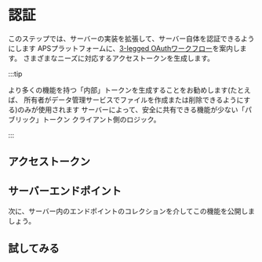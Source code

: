 


# 認証

このステップでは、サーバーの実装を拡張して、サーバー自体を認証できるようにします
APSプラットフォームに、[3-legged OAuthワークフロー](https://aps.autodesk.com/en/docs/oauth/v2/tutorials/get-3-legged-token)を案内します。
さまざまなニーズに対応するアクセストークンを生成します。



:::tip

より多くの機能を持つ「内部」トークンを生成することをお勧めします(たとえば、
所有者がデータ管理サービスでファイルを作成または削除できるようにする)のみが使用されます
サーバーによって、安全に共有できる機能が少ない「パブリック」トークン
クライアント側のロジック。


:::



## アクセストークン

<EnvTabs NodeJsVsCode={NodeJsVsCodeTokens} DotNetVsCode={DotNetTokens} DotNetVs2022={DotNetTokens} />

## サーバーエンドポイント

次に、サーバー内のエンドポイントのコレクションを介してこの機能を公開しましょう。

<EnvTabs NodeJsVsCode={NodeJsVsCodeEndpoints} DotNetVsCode={DotNetEndpoints} DotNetVs2022={DotNetEndpoints} />

## 試してみる

<EnvTabs NodeJsVsCode={NodeJsVsCodeTest} DotNetVsCode={DotNetVsCodeTest} DotNetVs2022={DotNetVs2022Test} />
